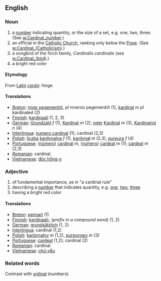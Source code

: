 ==English==
===Noun===
#a [[number]] indicating quantity, or the size of a set, e.g. one, two, three. (See [[w:Cardinal_number]].)
#an official in the [[w:Catholicism|Catholic Church]], ranking only below the [[w:Pope|Pope]].  (See [[w:Cardinal_(Catholicism)]].)
# a songbird of the finch family, ''Cardinalis cardinalis'' (see [[w:Cardinal_(bird)]].)
# a bright red color

====Etymology====
From [[Latin]] ''[[cardo]]'': hinge

====Translations====
*[[Breton]]: [[niver pegementiñ]], ''pl'' niveroù pegementiñ (1), [[kardinal]] ''m pl'' kardinaled (2)
*[[Finnish]]: [[kardinaali]] (1, 2, 3)
*[[German]]: [[Grundzahl]] ''f'' (1), [[Kardinal]] ''m'' (2), [[roter]] [[Kardinal]] ''m'' (3), [[Kardinalrot]] ''n'' (4)
*[[Interlingua]]: [[numero cardinal]] (1); cardinal (2,3)
*[[Polish]]: [[liczba]] [[kardynalna]] ''f'' (1), [[kardynał]] ''m'' (2,3), [[purpura]] ''f'' (4)
*[[Portuguese]]: ([[número]]) [[cardinal]] ''m'', ([[número]]) [[cardeal]] ''m'' (1); [[cardeal]] ''m'' (2,3)
*[[Romanian]]: cardinal
*[[Vietnamese]]: [[đức hồng-y]]

===Adjective===
#of fundamental importance, as in "a cardinal rule"
#describing a [[number]] that indicates quantity, e.g. [[one]], [[two]], [[three]] 
#having a bright red color

====Translations====
*[[Breton]]: [[pennañ]] (1)
*[[Finnish]]: [[kardinaali-]] (''prefix in a compound word'') (1, 2)
*[[German]]: [[grundsätzlich]] (1, 2)
*[[Interlingua]]: cardinal (1,2)
*[[Polish]]: [[kardynalny]] ''m'' (1,2),  [[purpurowy]] ''m'' (3)
*[[Portuguese]]: [[cardeal]] (1,2); cardinal (2)
*[[Romanian]]: cardinal
*[[Vietnamese]]: [[chủ-yếu]]

===Related words===
Contrast with [[ordinal]] (numbers)